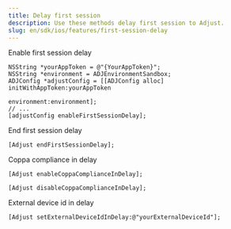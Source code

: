 ```yaml
---
title: Delay first session
description: Use these methods delay first session to Adjust.
slug: en/sdk/ios/features/first-session-delay
---
```


Enable first session delay

<Tabs>
<Tab title="Objective-C" sync="objc">

```objc
NSString *yourAppToken = @"{YourAppToken}";
NSString *environment = ADJEnvironmentSandbox;
ADJConfig *adjustConfig = [[ADJConfig alloc] initWithAppToken:yourAppToken
                                                    environment:environment];
// ...
[adjustConfig enableFirstSessionDelay];
```

</Tab>
</Tabs>

End first session delay

<Tabs>
<Tab title="Objective-C" sync="objc">

```objc
[Adjust endFirstSessionDelay];
```

</Tab>
</Tabs>

Coppa compliance in delay

<Tabs>
<Tab title="Objective-C" sync="objc">

```objc
[Adjust enableCoppaComplianceInDelay];
```

</Tab>
</Tabs>

<Tabs>
<Tab title="Objective-C" sync="objc">

```objc
[Adjust disableCoppaComplianceInDelay];
```

</Tab>
</Tabs>

External device id in delay

<Tabs>
<Tab title="Objective-C" sync="objc">

```objc
[Adjust setExternalDeviceIdInDelay:@"yourExternalDeviceId"];
```

</Tab>
</Tabs>
